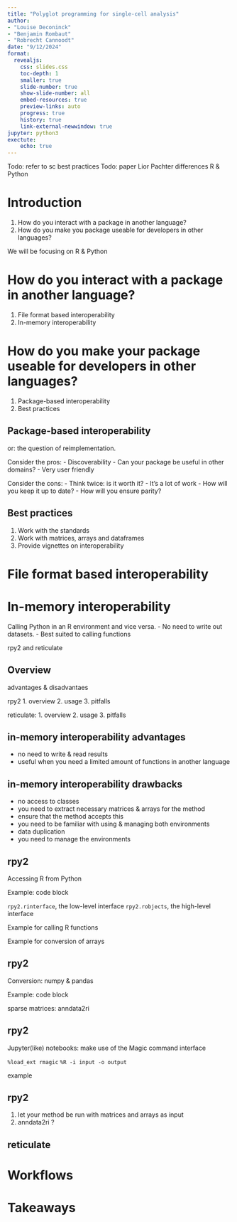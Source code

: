 ```yaml
---
title: "Polyglot programming for single-cell analysis"
author:
- "Louise Deconinck"
- "Benjamin Rombaut"
- "Robrecht Cannoodt"
date: "9/12/2024"
format:
  revealjs:
    css: slides.css
    toc-depth: 1
    smaller: true
    slide-number: true
    show-slide-number: all
    embed-resources: true
    preview-links: auto
    progress: true
    history: true
    link-external-newwindow: true
jupyter: python3
exectute:
    echo: true
---
```


Todo: refer to sc best practices
Todo: paper Lior Pachter differences R & Python

# Introduction

1. How do you interact with a package in another language?
2. How do you make you package useable for developers in other languages?

We will be focusing on R & Python

# How do you interact with a package in another language?

1. File format based interoperability
2. In-memory interoperability

# How do you make your package useable for developers in other languages?

1. Package-based interoperability
2. Best practices

## Package-based interoperability
or: the question of reimplementation.

Consider the pros:
- Discoverability
- Can your package be useful in other domains?
- Very user friendly

Consider the cons:
- Think twice: is it worth it?
- It's a lot of work
- How will you keep it up to date?
- How will you ensure parity?

## Best practices
1. Work with the standards
2. Work with matrices, arrays and dataframes
3. Provide vignettes on interoperability

# File format based interoperability

# In-memory interoperability
Calling Python in an R environment and vice versa.
- No need to write out datasets.
- Best suited to calling functions

rpy2 and reticulate

## Overview

advantages & disadvantaes

rpy2
1. overview
2. usage
3. pitfalls

reticulate:
1. overview
2. usage
3. pitfalls

## in-memory interoperability advantages
- no need to write & read results
- useful when you need a limited amount of functions in another language

## in-memory interoperability drawbacks
- no access to classes
- you need to extract necessary matrices & arrays for the method
- ensure that the method accepts this
- you need to be familiar with using & managing both environments
- data duplication
- you need to manage the environments

## rpy2
Accessing R from Python

Example: code block

`rpy2.rinterface`, the low-level interface
`rpy2.robjects`, the high-level interface

Example for calling R functions

Example for conversion of arrays

## rpy2
Conversion:
numpy & pandas

Example: code block

sparse matrices: anndata2ri

## rpy2

Jupyter(like) notebooks:
make use of the Magic command interface

`%load_ext rmagic`
`%R -i input -o output`

example

## rpy2

1. let your method be run with matrices and arrays as input
2. anndata2ri
?

## reticulate


# Workflows

# Takeaways
